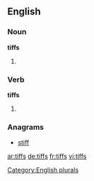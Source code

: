 
==English==

===Noun===
'''tiffs'''

# {{plural of|tiff}}

===Verb===
'''tiffs'''

# {{third-person singular of|tiff}}

===Anagrams===
* [[stiff#English|stiff]]

[[Category:English plurals]]

[[ar:tiffs]]
[[de:tiffs]]
[[fr:tiffs]]
[[vi:tiffs]]